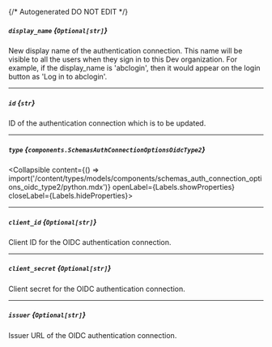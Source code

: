 {/* Autogenerated DO NOT EDIT  */}

##### `display_name` *{`Optional[str]`}*
New display name of the authentication connection. This name will
be visible to all the users when they sign in to this Dev
organization. For example, if the display_name is 'abclogin', then
it would appear on the login button as 'Log in to abclogin'.


---
##### `id` *{`str`}*
ID of the authentication connection which is to be updated.


---
##### `type` *{`components.SchemasAuthConnectionOptionsOidcType2`}*
<Collapsible content={() => import('/content/types/models/components/schemas_auth_connection_options_oidc_type2/python.mdx')} openLabel={Labels.showProperties} closeLabel={Labels.hideProperties}>
</Collapsible>

---
##### `client_id` *{`Optional[str]`}*
Client ID for the OIDC authentication connection.

---
##### `client_secret` *{`Optional[str]`}*
Client secret for the OIDC authentication connection.

---
##### `issuer` *{`Optional[str]`}*
Issuer URL of the OIDC authentication connection.


